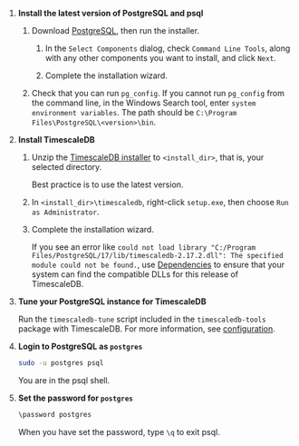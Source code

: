 <Procedure>


1. **Install the latest version of PostgreSQL and psql**

    1. Download [PostgreSQL][pg-download], then run the installer.

        1. In the `Select Components` dialog, check `Command Line Tools`, along with any other components
           you want to install, and click `Next`.

        1. Complete the installation wizard.

    1. Check that you can run `pg_config`.
        If you cannot run `pg_config` from the command line, in the Windows
        Search tool, enter `system environment variables`.
        The path should be `C:\Program Files\PostgreSQL\<version>\bin`.

1.  **Install TimescaleDB**

    1.  Unzip the [TimescaleDB installer][supported-platforms] to `<install_dir>`, that is, your selected directory.

        Best practice is to use the latest version.

    1. In `<install_dir>\timescaledb`, right-click `setup.exe`, then choose `Run as Administrator`.

    1. Complete the installation wizard.

        If you see an error like `could not load library "C:/Program Files/PostgreSQL/17/lib/timescaledb-2.17.2.dll": The specified module could not be found.`, use
        [Dependencies][dependencies] to ensure that your system can find the compatible DLLs for this release of TimescaleDB.

1.  **Tune your PostgreSQL instance for TimescaleDB**

     Run the `timescaledb-tune` script included in the `timescaledb-tools` package with TimescaleDB. For more
            information, see [configuration][config].

1.  **Login to PostgreSQL as `postgres`**

    ```bash
    sudo -u postgres psql
    ```
    You are in the psql shell.

1. **Set the password for `postgres`**

    ```bash
    \password postgres
    ```

    When you have set the password, type `\q` to exit psql.

</Procedure>


[config]: /self-hosted/:currentVersion:/configuration/
[gh-releases]: https://github.com/timescale/timescaledb/releases
[ms-download]: https://www.microsoft.com/en-us/download/details.aspx?id=48145
[pg-download]: https://www.postgresql.org/download/windows/
[release-notes]: https://github.com/timescale/timescaledb/releases
[windows-releases]: https://github.com/timescale/timescaledb/releases/
[windows-installer]: https://www.postgresql.org/download/windows/
[dependencies]: https://github.com/lucasg/Dependencies
[supported-platforms]: /self-hosted/:currentVersion:/install/installation-windows/#supported-platforms
